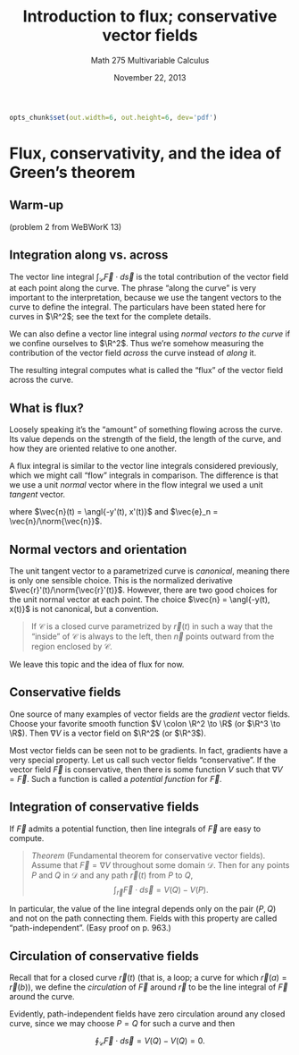 % Introduction to flux; conservative vector fields
% Math 275 Multivariable Calculus
% November 22, 2013

```{r setup, echo=FALSE, include=FALSE}
opts_chunk$set(out.width=6, out.height=6, dev='pdf')
```

# Flux, conservativity, and the idea of Green's theorem

## Warm-up

(problem 2 from WeBWorK 13)

## Integration along vs. across

The vector line integral $\int_{\mathcal{C}} \vec{F} \cdot d\vec{s}$ is the total contribution of the vector field at each point along the curve. The phrase "along the curve" is very important to the interpretation, because we use the tangent vectors to the curve to define the integral. The particulars have been stated here for curves in $\R^2$; see the text for the complete details.

We can also define a vector line integral using *normal vectors to the curve* if we confine ourselves to $\R^2$. Thus we're somehow measuring the contribution of the vector field *across* the curve instead of *along* it.

The resulting integral computes what is called the "flux" of the vector field across the curve.

## What is flux?

Loosely speaking it's the "amount" of something flowing across the curve. Its value depends on the strength of the field, the length of the curve, and how they are oriented relative to one another.

A flux integral is similar to the vector line integrals considered previously, which we might call "flow" integrals in comparison. The difference is that we use a unit *normal* vector where in the flow integral we used a unit *tangent* vector.

\begin{equation*}
    \text{Flux across $\mathcal{C}$} = \int_{\mathcal{C}} (\vec{F} \cdot \vec{e}_n) \; ds = \int_{\mathcal{C}} \vec{F}(\vec{r}(t)) \cdot \vec{n}(t) \; dt,
\end{equation*}

where $\vec{n}(t) = \angl{-y'(t), x'(t)}$ and $\vec{e}_n = \vec{n}/\norm{\vec{n}}$.

## Normal vectors and orientation

The unit tangent vector to a parametrized curve is *canonical*, meaning there is only one sensible choice. This is the normalized derivative $\vec{r}'(t)/\norm{\vec{r}'(t)}$. However, there are two good choices for the unit normal vector at each point. The choice $\vec{n} = \angl{-y(t), x(t)}$ is not canonical, but a convention.

> If $\mathcal{C}$ is a closed curve parametrized by $\vec{r}(t)$ in such a way that the "inside" of $\mathcal{C}$ is always to the left, then $\vec{n}$ points outward from the region enclosed by $\mathcal{C}$.

We leave this topic and the idea of flux for now.

## Conservative fields

One source of many examples of vector fields are the *gradient* vector fields. Choose your favorite smooth function $V \colon \R^2 \to \R$ (or $\R^3 \to \R$). Then $\nabla V$ is a vector field on $\R^2$ (or $\R^3$).

Most vector fields can be seen not to be gradients. In fact, gradients have a very special property. Let us call such vector fields "conservative". If the vector field $\vec{F}$ is conservative, then there is some function $V$ such that $\nabla V = \vec{F}$. Such a function is called a *potential function* for $\vec{F}$.

## Integration of conservative fields

If $\vec{F}$ admits a potential function, then line integrals of $\vec{F}$ are easy to compute.

> *Theorem* (Fundamental theorem for conservative vector fields). Assume that $\vec{F} = \nabla V$ throughout some domain $\mathcal{D}$. Then for any points $P$ and $Q$ in $\mathcal{D}$ and any path $\vec{r}(t)$ from $P$ to $Q$, $$\int_{\vec{r}} \vec{F} \cdot d\vec{s} = V(Q) - V(P).$$

In particular, the value of the line integral depends only on the pair $(P,Q)$ and not on the path connecting them. Fields with this property are called "path-independent". (Easy proof on p. 963.)

## Circulation of conservative fields

Recall that for a closed curve $\vec{r}(t)$ (that is, a loop; a curve for which $\vec{r}(a) = \vec{r}(b)$), we define the *circulation* of $\vec{F}$ around $\vec{r}$ to be the line integral of $\vec{F}$ around the curve. 

Evidently, path-independent fields have zero circulation around any closed curve, since we may choose $P = Q$ for such a curve and then

$$ \oint_{\mathcal{C}} \vec{F} \cdot d\vec{s} = V(Q) - V(Q) = 0. $$

